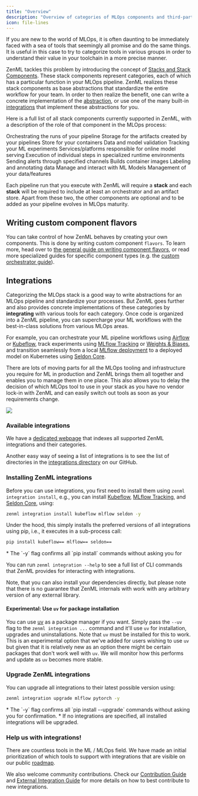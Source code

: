 ```yaml
---
title: "Overview"
description: "Overview of categories of MLOps components and third-party integrations."
icon: file-lines
---
```


If you are new to the world of MLOps, it is often daunting to be immediately faced with a sea of tools that seemingly all promise and do the same things. It is useful in this case to try to categorize tools in various groups in order to understand their value in your toolchain in a more precise manner.

ZenML tackles this problem by introducing the concept of [Stacks and Stack Components](/latest/user-guide/guides/production-guide/understand-stacks). These stack components represent categories, each of which has a particular function in your MLOps pipeline. ZenML realizes these stack components as base abstractions that standardize the entire workflow for your team. In order to then realize the benefit, one can write a concrete implementation of the [abstraction](/latest/stack-components/stack-deployment/implement-a-custom-stack-component), or use one of the many built-in [integrations](/latest/stack-components/component-guide) that implement these abstractions for you.

Here is a full list of all stack components currently supported in ZenML, with a description of the role of that component in the MLOps process:

<CardGroup cols={3}>
<Card title="Orchestrator" icon="sitemap" href="/latest/stack-components/orchestrators">
 Orchestrating the runs of your pipeline
 </Card>
 <Card title="Artifact Store" icon="box-archive" href="/latest/stack-components/artifact-stores">
  Storage for the artifacts created by your pipelines
  </Card>
  <Card title="Container Registry" icon="docker" href="/latest/stack-components/container-registries">
   Store for your containers
   </Card>
  <Card title="Data Validator" icon="check-double" href="/latest/stack-components/data-validators">
  Data and model validation
  </Card>
  <Card title="Experiment Tracker" icon="flask" href="/latest/stack-components/experiment-trackers">
  Tracking your ML experiments
  </Card> <Card title="Model Deployer" icon="rocket" href="/latest/stack-components/model-deployers">
  Services/platforms responsible for online model serving
  </Card>
  <Card title="Step Operator" icon="gear" href="/latest/stack-components/step-operators">
  Execution of individual steps in specialized runtime environments
  </Card>
  <Card title="Alerter" icon="bell" href="/latest/stack-components/alerters">
   Sending alerts through specified channels
  </Card> <Card title="Image Builder" icon="image" href="/latest/stack-components/image-builders">
  Builds container images
  </Card> <Card title="Annotator" icon="tags" href="/latest/stack-components/annotators">
  Labeling and annotating data
  </Card>
  <Card title="Model Registry" icon="database" href="/latest/stack-components/model-registries">
  Manage and interact with ML Models
  </Card>
   <Card title="Feature Store" icon="layer-group" href="/latest/stack-components/feature-stores">
   Management of your data/features
    </Card>
</CardGroup>

Each pipeline run that you execute with ZenML will require a **stack** and each **stack** will be required to include at least an orchestrator and an artifact store. Apart from these two, the other components are optional and to be added as your pipeline evolves in MLOps maturity.

## Writing custom component flavors

You can take control of how ZenML behaves by creating your own components. This is done by writing custom component `flavors`. To learn more, head over to [the general guide on writing component flavors](/latest/stack-components/stack-deployment/implement-a-custom-stack-component), or read more specialized guides for specific component types (e.g. the [custom orchestrator guide](/latest/stack-components/orchestrators/custom)).

## Integrations

Categorizing the MLOps stack is a good way to write abstractions for an MLOps pipeline and standardize your processes. But ZenML goes further and also provides concrete implementations of these categories by **integrating** with various tools for each category. Once code is organized into a ZenML pipeline, you can supercharge your ML workflows with the best-in-class solutions from various MLOps areas.

For example, you can orchestrate your ML pipeline workflows using [Airflow](/latest/stack-components/orchestrators/airflow) or [Kubeflow](/latest/stack-components/orchestrators/kubeflow), track experiments using [MLflow Tracking](/latest/stack-components/experiment-trackers/mlflow) or [Weights & Biases](/latest/stack-components/experiment-trackers/wandb), and transition seamlessly from a local [MLflow deployment](/latest/stack-components/model-deployers/mlflow) to a deployed model on Kubernetes using [Seldon Core](/latest/stack-components/model-deployers/seldon).

There are lots of moving parts for all the MLOps tooling and infrastructure you require for ML in production and ZenML brings them all together and enables you to manage them in one place. This also allows you to delay the decision of which MLOps tool to use in your stack as you have no vendor lock-in with ZenML and can easily switch out tools as soon as your requirements change.

<Frame caption="ZenML is the glue">
  <img src="/_assets/stack-components/stack-components-1.avif"/>
</Frame>


### Available integrations

We have a [dedicated webpage](https://zenml.io/integrations) that indexes all supported ZenML integrations and their categories.

Another easy way of seeing a list of integrations is to see the list of directories in the [integrations directory](https://github.com/zenml-io/zenml/tree/main/src/zenml/integrations) on our GitHub.

### Installing ZenML integrations

Before you can use integrations, you first need to install them using `zenml integration install`, e.g., you can install [Kubeflow](/latest/stack-components/orchestrators/kubeflow), [MLflow Tracking](/latest/stack-components/experiment-trackers/mlflow), and [Seldon Core](/latest/stack-components/model-deployers/seldon), using:

```bash
zenml integration install kubeflow mlflow seldon -y
```

Under the hood, this simply installs the preferred versions of all integrations using pip, i.e., it executes in a sub-process call:

```bash
pip install kubeflow== mlflow== seldon==
```

<Info>
* The `-y` flag confirms all `pip install` commands without asking you for

You can run `zenml integration --help` to see a full list of CLI commands that ZenML provides for interacting with integrations.
</Info>

Note, that you can also install your dependencies directly, but please note that there is no guarantee that ZenML internals with work with any arbitrary version of any external library.

#### Experimental: Use `uv` for package installation

You can use [uv](https://github.com/astral-sh/uv) as a package manager if you want. Simply pass the `--uv` flag to the `zenml integration ...` command and it'll use `uv` for installation, upgrades and uninstallations. Note that `uv` must be installed for this to work. This is an experimental option that we've added for users wishing to use `uv` but given that it is relatively new as an option there might be certain packages that don't work well with `uv`. We will monitor how this performs and update as `uv` becomes more stable.

### Upgrade ZenML integrations

You can upgrade all integrations to their latest possible version using:

```bash
zenml integration upgrade mlflow pytorch -y
```

<Info>
* The `-y` flag confirms all `pip install --upgrade` commands without asking you for confirmation.
* If no integrations are specified, all installed integrations will be upgraded.
</Info>

### Help us with integrations!

There are countless tools in the ML / MLOps field. We have made an initial prioritization of which tools to support with integrations that are visible on our public [roadmap](https://zenml.io/roadmap).

We also welcome community contributions. Check our [Contribution Guide](https://github.com/zenml-io/zenml/blob/main/CONTRIBUTING.md) and [External Integration Guide](https://github.com/zenml-io/zenml/blob/main/src/zenml/integrations/README.md) for more details on how to best contribute to new integrations.

